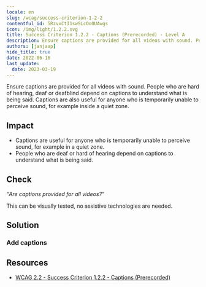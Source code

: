```yaml
---
locale: en
slug: /wcag/success-criterion-1-2-2
contentful_id: 5RzvxCtI1swSLcOoOUAwgs
icon: /img/light/1.2.2.svg
title: Success Criterion 1.2.2 - Captions (Prerecorded) - Level A
description: Ensure captions are provided for all videos with sound. People who are hard of hearing, deaf or deafblind depend on captions to understand what is being said. Captions are also useful for anyone who is temporarily unable to perceive sound, for example inside a quiet zone.
authors: [janjaap]
hide_title: true
date: 2022-06-16
last_update:
  date: 2023-03-19
---
```


<Hero
  title="Captions (Prerecorded)"
  image="/img/light/1.2.2.svg"
  alt="WCAG 1.2.2 icon"
  prefix="Success Criterion 1.2.2"
  suffix="Level A"
/>

Ensure captions are provided for all videos with sound. People who are hard of hearing, deaf or deafblind depend on captions to understand what is being said. Captions are also useful for anyone who is temporarily unable to perceive sound, for example inside a quiet zone.

## Impact

- Captions are useful for anyone who is temporarily unable to perceive sound, for example in a quiet zone.
- People who are deaf or hard of hearing depend on captions to understand what is being said.

## Check

“*Are captions provided for all videos?”*

This can be visually tested, no assistive technologies are needed.

## Solution

### Add captions

<CodeSample id="media-captions" locale="en"/>

## Resources

- [WCAG 2.2 - Success Criterion 1.2.2 - Captions (Prerecorded)](https://www.w3.org/TR/WCAG22/#captions-prerecorded)
